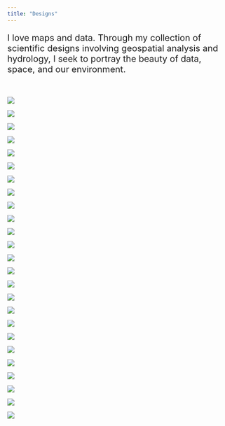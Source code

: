 ```yaml
---
title: "Designs"
---
```


<p style="font-size:20px">
I love maps and data. Through my collection of scientific designs involving geospatial analysis and hydrology, I seek to portray the beauty of data, space, and our environment. 
</p>
<br>

::: {.grid}

::: {.g-col-6}
![](/images/30days/01-WeiJing-Points.png)
:::

::: {.g-col-6}
![](/images/30days/07-WeiJing-Vintage.png)
:::

::: {.g-col-6}
![](/images/30days/02-WeiJing-Lines.png)
:::

::: {.g-col-6}
![](/images/30days/26-WeiJing-Projections.png)
:::

::: {.g-col-12}
![](/images/30days/04-WeiJing-Hexagons.png)
:::

::: {.g-col-12}
![](/images/30days/18-WeiJing-3D.png)
:::

::: {.g-col-12}
![](/images/30days/24-WeiJing-Circles.png)
:::

::: {.g-col-12}
![](/images/30days/06-WeiJing-Raster.png)
:::

::: {.g-col-12}
![](/images/30days/12-WeiJing-SpaceTime.png)
:::

::: {.g-col-12}
![](/images/30days/16-WeiJing-Choropleth.png)
:::

::: {.g-col-12}
![](/images/map.png)
:::

::: {.g-col-12}
![](/images/amazon.jpg)
:::

::: {.g-col-12}
![](//images/amazon_three/Slide4.png)
:::

::: {.g-col-12}
![](//images/amazon_three/Slide6.png)
:::

::: {.g-col-12}
![](/images/Slide4.jpeg)
:::

::: {.g-col-12}
![](/images/Slide6.jpeg)
:::

::: {.g-col-12}
![](/images/Slide8.jpeg)
:::

::: {.g-col-6}
![](/images/Layout_BW.jpg)
:::

::: {.g-col-6}
![](/images/Layout_coloured.jpg)
:::

::: {.g-col-12}
![](/images/Snow.jpg)
:::
:::

![](/images/diagrams/bar6.png)

![](/images/diagrams/line3.png)

![](/images/diagrams/box6.png)

::: {.grid}
::: {.g-col-6}
![](/images/diagrams/Drainage_Basin_2.png)
:::

::: {.g-col-6}
![](/images/diagrams/Intro.png)
:::
:::